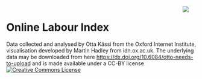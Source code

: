 <img src = "oii_thumbnail.png" style="max-width:270;float:right;margin-right:20px"/>
<h1>Online Labour Index</h1>

<p>
Data collected and analysed by Otta Kässi from the Oxford Internet Institute, visualisation developed by Martin Hadley from idn.ox.ac.uk. The underlying data may be downloaded from here <a href=https://dx.doi.org/10.6084/m9.figshare.3425729.v3>https://dx.doi.org/10.6084/otto-needs-to-upload</a> and is made available under a CC-BY license
<a rel='license' href='http://creativecommons.org/licenses/by/4.0/'><img alt='Creative Commons License' style='border-width:0' src='https://i.creativecommons.org/l/by/4.0/88x31.png' /></a>
</p>
